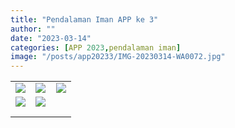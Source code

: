 ```yaml
---
title: "Pendalaman Iman APP ke 3"
author: ""
date: "2023-03-14"
categories: [APP 2023,pendalaman iman]
image: "/posts/app20233/IMG-20230314-WA0072.jpg"
---
```


|                                              |                                              |                                              |
|----------------------------------------------|----------------------------------------------|----------------------------------------------|
| ![](/posts/app20233/IMG-20230314-WA0056.jpg) | ![](/posts/app20233/IMG-20230314-WA0054.jpg) | ![](/posts/app20233/IMG-20230314-WA0055.jpg) |
| ![](/posts/app20233/IMG-20230314-WA0046.jpg) | ![](/posts/app20233/IMG-20230314-WA0045.jpg) |                                              |
|                                              |                                              |                                              |
|                                              |                                              |                                              |

